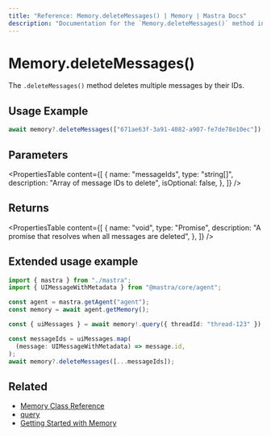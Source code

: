 ```yaml
---
title: "Reference: Memory.deleteMessages() | Memory | Mastra Docs"
description: "Documentation for the `Memory.deleteMessages()` method in Mastra, which deletes multiple messages by their IDs."
---
```


# Memory.deleteMessages()

The `.deleteMessages()` method deletes multiple messages by their IDs.

## Usage Example

```typescript copy
await memory?.deleteMessages(["671ae63f-3a91-4082-a907-fe7de78e10ec"]);
```

## Parameters

<PropertiesTable
  content={[
    {
      name: "messageIds",
      type: "string[]",
      description: "Array of message IDs to delete",
      isOptional: false,
    },
  ]}
/>

## Returns

<PropertiesTable
  content={[
    {
      name: "void",
      type: "Promise<void>",
      description: "A promise that resolves when all messages are deleted",
    },
  ]}
/>

## Extended usage example

```typescript title="src/test-memory.ts" showLineNumbers copy
import { mastra } from "./mastra";
import { UIMessageWithMetadata } from "@mastra/core/agent";

const agent = mastra.getAgent("agent");
const memory = await agent.getMemory();

const { uiMessages } = await memory!.query({ threadId: "thread-123" });

const messageIds = uiMessages.map(
  (message: UIMessageWithMetadata) => message.id,
);
await memory?.deleteMessages([...messageIds]);
```

## Related

- [Memory Class Reference](/reference/memory/memory-class)
- [query](/reference/memory/query)
- [Getting Started with Memory](/docs/memory/overview)
